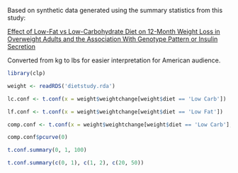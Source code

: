 Based on synthetic data generated using the summary statistics from this study:

[Effect of Low-Fat vs Low-Carbohydrate Diet on 12-Month Weight Loss in Overweight Adults and the Association With Genotype Pattern or Insulin Secretion](https://jamanetwork.com/journals/jama/fullarticle/2673150)

Converted from kg to lbs for easier interpretation for American audience.

```r
library(clp)

weight <- readRDS('dietstudy.rda')

lc.conf <- t.conf(x = weight$weightchange[weight$diet == 'Low Carb'])

lf.conf <- t.conf(x = weight$weightchange[weight$diet == 'Low Fat'])

comp.conf <- t.conf(x = weight$weightchange[weight$diet == 'Low Carb'], y = weight$weightchange[weight$diet == 'Low Fat'])

comp.conf$pcurve(0)
```

```r
t.conf.summary(0, 1, 100)

t.conf.summary(c(0, 1), c(1, 2), c(20, 50))
```

